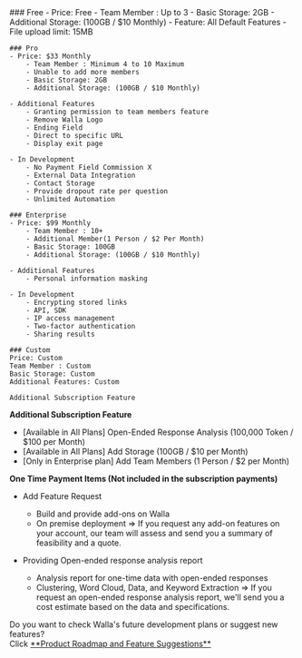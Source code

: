 
<Steps>
    ### Free
    - Price: Free
        - Team Member : Up to 3
        - Basic Storage: 2GB
        - Additional Storage: (100GB / $10 Monthly)
    - Feature: All Default Features
        - File upload limit: 15MB

    ### Pro
    - Price: $33 Monthly
        - Team Member : Minimum 4 to 10 Maximum
        - Unable to add more members
        - Basic Storage: 2GB
        - Additional Storage: (100GB / $10 Monthly)

    - Additional Features
        - Granting permission to team members feature
        - Remove Walla Logo
        - Ending Field
        - Direct to specific URL
        - Display exit page

    - In Development
        - No Payment Field Commission X
        - External Data Integration
        - Contact Storage
        - Provide dropout rate per question
        - Unlimited Automation

    ### Enterprise
    - Price: $99 Monthly
        - Team Member : 10+
        - Additional Member(1 Person / $2 Per Month)
        - Basic Storage: 100GB
        - Additional Storage: (100GB / $10 Monthly)

    - Additional Features
        - Personal information masking

    - In Development
        - Encrypting stored links
        - API, SDK
        - IP access management
        - Two-factor authentication
        - Sharing results

    ### Custom
    Price: Custom
    Team Member : Custom
    Basic Storage: Custom
    Additional Features: Custom

    Additional Subscription Feature

</Steps>

<Callout type='info' emoji="⭐️">**Additional Subscription Feature**</Callout>

- [Available in All Plans] Open-Ended Response Analysis (100,000 Token / $100 per Month)
- [Available in All Plans] Add Storage (100GB / $10 per Month)
- [Only in Enterprise plan] Add Team Members (1 Person / $2 per Month)

<Callout type='info' emoji="⭐️">**One Time Payment Items (Not included in the subscription payments)**</Callout>

- Add Feature Request
  - Build and provide add-ons on Walla
  - On premise deployment ⇒ If you request any add-on features on your account, our team will assess and send you a summary of feasibility and a quote.

- Providing Open-ended response analysis report
  - Analysis report for one-time data with open-ended responses
  - Clustering, Word Cloud, Data, and Keyword Extraction ⇒ If you request an open-ended response analysis report, we'll send you a cost estimate based on the data and specifications.

<Callout type='info' emoji="🔔">
    Do you want to check Walla's future development plans or suggest new features? <br/>Click <a
    href='https://app.walla.my/signin?redirectUrl=/support/featureRequest'
    target="_blank"
    rel="noopener noreferrer"
    style={{textDecoration: 'underline'}}>**Product
    Roadmap and Feature Suggestions**</a>
</Callout>